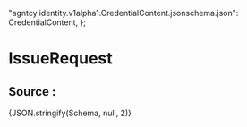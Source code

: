 
  "agntcy.identity.v1alpha1.CredentialContent.jsonschema.json": CredentialContent,
};

# IssueRequest
<JSONSchemaViewer schema={Schema} resolverOptions={resolverOptions} />

## Source :
<CodeBlock language="json-schema">{JSON.stringify(Schema, null, 2)}</CodeBlock>

